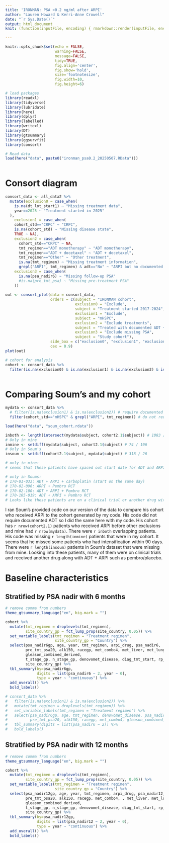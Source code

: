 ```yaml
---
title: 'IRONMAN: PSA <0.2 ng/ml after ARPI'
author: "Lauren Howard & Kerri-Anne Crowell"
date: "`r Sys.Date()`"
output: html_document
knit: (function(inputFile, encoding) { rmarkdown::render(inputFile, encoding = encoding, output_file = paste0("../Results/IRONMAN PSA 0.2 analysis ",Sys.Date(),'.html')) })

---
```


```r
knitr::opts_chunk$set(echo = FALSE, 
                      warning=FALSE, 
                      message=FALSE, 
                      tidy=TRUE,
                      fig.align='center',
                      fig.show='hold',
                      size='footnotesize',
                      fig.width=10,
                      fig.height=6)
```


```r
# load packages
library(readxl)
library(tidyverse)
library(lubridate)
library(here)
library(dplyr)
library(labelled)
library(writexl)
library(DT)
library(gtsummary)
library(ggsurvfit)
library(consort)

```

```r
# Read data
load(here("data", paste0("ironman_psa0.2_20250507.RData")))
     
```

# Consort diagram

```r
consort_data <- all_data2 %>% 
  mutate(exclusion0 = case_when(
    is.na(dt_lot_start1) ~ "Missing treatment data",
    year==2025 ~ "Treatment started in 2025"
  ),
    exclusion1 = case_when(
    cohort_std=="CRPC" ~ "CRPC",
    is.na(cohort_std) ~ "Missing disease state",
    TRUE ~ NA),
    exclusion2 = case_when(
      cohort_std=="CRPC" ~ NA,
      tmt_regimen=="ADT monotherapy" ~ "ADT monotherapy",
      tmt_regimen=="ADT + docetaxel" ~ "ADT + docetaxel",
      tmt_regimen=="Other" ~ "Other treatment",
      is.na(tmt_regimen) ~ "Missing treatment information", 
      grepl("ARPI", tmt_regimen) & adt=="No" ~ "ARPI but no documented ADT"),
    exclusion3 = case_when(
      is.na(psa_nadir6) ~ "Missing follow-up PSA"
      #is.na(pre_tmt_psa) ~ "Missing pre-treatment PSA"
    ))
 
out <- consort_plot(data = consort_data,
                    orders = c(subject = "IRONMAN cohort",
                               exclusion0 = "Exclude",
                               subject = "Treatment started 2017-2024",
                               exclusion1 = "Exclude",
                               subject = "mHSPC",
                               exclusion2 = "Exclude treatments",
                               subject = "Treated with documented ADT + ARPI",
                               exclusion3 = "Exclude missing PSA",
                               subject = "Study cohort"),
                    side_box = c("exclusion0", "exclusion1", "exclusion2", "exclusion3"),
                    cex = 0.9)
plot(out)

# cohort for analysis
cohort <- consort_data %>% 
  filter(is.na(exclusion0) & is.na(exclusion1) & is.na(exclusion2) & is.na(exclusion3))  
 

```



# Comparing Soum's and my cohort

```r
mydata <- consort_data %>% 
  # filter(is.na(exclusion1) & is.na(exclusion2)) # require documented ADT 
  filter(cohort_std=="mHSPC" & grepl("ARPI", tmt_regimen)) # do not require documented AD

load(here("data", "soum_cohort.rdata"))

inboth <- length(intersect(mydata$subject, cohort2.1$subject)) # 1083 / 1375
# Only in mine
inmine <- setdiff(mydata$subject, cohort2.1$subject) # 74 / 106
# Only in Soum's
insoum <- setdiff(cohort2.1$subject, mydata$subject) # 318 / 26

# only in mine:
# seems that these patients have spaced out start date for ADT and ARPI

# only in Soums:
# 170-01-033: ADT + ARPI + carboplatin (start on the same day)
# 170-02-096: ARPI + Pembro RCT
# 170-02-100: ADT + ARPI + Pembro RCT
# 170-105-019: ADT + ARPI + Pembro RCT
# Looks like these patients are on a clinical trial or another drug with ADT + ARPI

```
I ran Soum's provided code on our version of the data to compare his cohort who received ARPI to the cohort generated by my code. His code did not require documented ADT so I did the same here with my code. His cohort has `r nrow(cohort2.1)` patients who received ARPI before other exclusions and mine had `r nrow(mydata)`. There were `r inboth` overlapping patients. His code was missing `r length(inmine)` patients that were in my cohort. It seems that he missed some patients who had intensification within 90 days. There were `r length(insoum)` patients in Soum's dataset that were missing from mine. Looking into these patients, many of them were on clinical trials and received another drug along with ADT + ARPI such as pembro/placebo.

# Baseline characteristics 
## Stratified by PSA nadir with 6 months
```r
# remove comma from numbers
theme_gtsummary_language("en", big.mark = "")

cohort %>% 
  mutate(tmt_regimen = droplevels(tmt_regimen),
         site_country_gp = fct_lump_prop(site_country, 0.05)) %>% 
  set_variable_labels(tmt_regimen = "Treatment regimen",
                      site_country_gp = "Country") %>% 
  select(psa_nadir6gp, age, year, tmt_regimen, arpi_drug, psa_nadir6,
         pre_tmt_psa20, alk150, racegp, met_combo4, met_liver, met_lung, 
         gleason_combined_derived,
         t_stage_gp, n_stage_gp, denovomet_disease, diag_tmt_start, rp_xrt,
         site_country_gp) %>% 
  tbl_summary(by=psa_nadir6gp,
              digits = list(psa_nadir6 ~ 2, year ~ 0),
              type = year ~ "continuous") %>% 
  add_overall() %>% 
  bold_labels()

# consort_data %>% 
#   filter(is.na(exclusion1) & is.na(exclusion2)) %>% 
#   mutate(tmt_regimen = droplevels(tmt_regimen)) %>% 
#   set_variable_labels(tmt_regimen = "Treatment regimen") %>% 
#   select(psa_nadir6gp, age, tmt_regimen, denovomet_disease, psa_nadir6,
#          pre_tmt_psa20, alk150, racegp, met_combo4, gleason_combined_derived) %>% 
#   tbl_summary(digits = list(psa_nadir6 ~ 2)) %>% 
#   bold_labels()
```

## Stratified by PSA nadir with 12 months
```r
# remove comma from numbers
theme_gtsummary_language("en", big.mark = "")

cohort %>% 
  mutate(tmt_regimen = droplevels(tmt_regimen),
         site_country_gp = fct_lump_prop(site_country, 0.05)) %>% 
  set_variable_labels(tmt_regimen = "Treatment regimen",
                      site_country_gp = "Country") %>% 
  select(psa_nadir12gp, age, year, tmt_regimen, arpi_drug, psa_nadir12,
         pre_tmt_psa20, alk150, racegp, met_combo4, , met_liver, met_lung,
         gleason_combined_derived,
         t_stage_gp, n_stage_gp, denovomet_disease, diag_tmt_start, rp_xrt,
         site_country_gp) %>% 
  tbl_summary(by=psa_nadir12gp,
              digits = list(psa_nadir12 ~ 2, year ~ 0),
              type = year ~ "continuous") %>% 
  add_overall() %>% 
  bold_labels()

```


